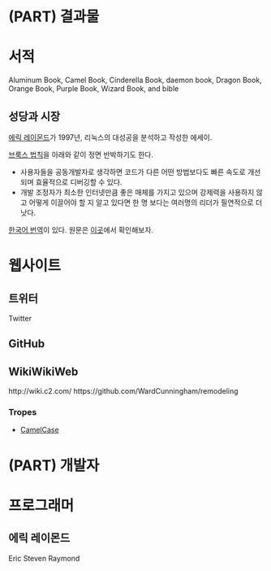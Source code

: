 # (PART) 결과물 {-}

# 서적 {#books}
Aluminum Book, Camel Book, Cinderella Book, daemon book, Dragon Book, Orange Book, Purple Book, Wizard Book, and bible

## 성당과 시장 {#cathedral-bazaar}
[에릭 레이몬드](#Eric-Raymond)가 1997년, 리눅스의 대성공을 분석하고 작성한 에세이.

[브룩스 법칙](#Brookss-Law)을 아래와 같이 정면 반박하기도 한다.

* 사용자들을 공동개발자로 생각하면 코드가 다른 어떤 방법보다도 빠른 속도로 개선되며 효율적으로 디버깅할 수 있다.
* 개발 조정자가 최소한 인터넷만큼 좋은 매체를 가지고 있으며 강제력을 사용하지 않고 어떻게 이끌어야 할 지 알고 있다면 한 명 보다는 여러명의 리더가 필연적으로 더 낫다.

[한국어 번역](http://wiki.kldp.org/wiki.php/DocbookSgml/Cathedral-Bazaar-TRANS)이 있다. 원문은 [이곳](http://www.catb.org/~esr/writings/cathedral-bazaar/)에서 확인해보자.

# 웹사이트 {#websites}

## 트위터 {#Twitter}
Twitter

## GitHub {#GitHub}

## WikiWikiWeb {#WikiWikiWeb}
http://wiki.c2.com/
https://github.com/WardCunningham/remodeling

### Tropes
* [CamelCase](#CamelCase)

# (PART) 개발자 {-}
# 프로그래머 {#programmers}
## 에릭 레이몬드 {#Eric-Raymond}
Eric Steven Raymond